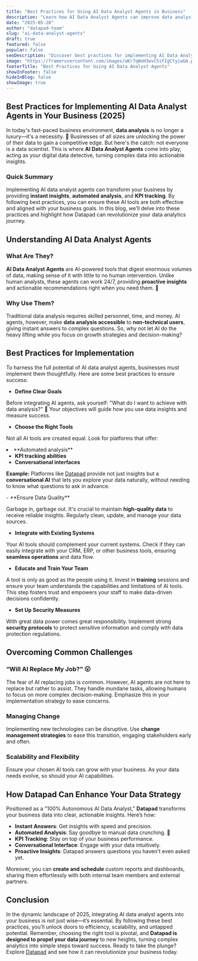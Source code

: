 ```yaml
---
title: "Best Practices for Using AI Data Analyst Agents in Business"
description: "Learn how AI Data Analyst Agents can improve data analysis and drive business decisions through best practices and strategic implementation."
date: "2025-05-28"
author: "datapad-team"
slug: "ai-data-analyst-agents"
draft: true
featured: false
popular: false
seoDescription: "Discover best practices for implementing AI Data Analyst Agents in your business to enhance data accessibility and decision-making in 2025."
image: "https://framerusercontent.com/images/wKr7qWoH3wvC5iFIgCtyiwGA.png"
footerTitle: "Best Practices for Using AI Data Analyst Agents"
showInFooter: false
hideInBlog: false
showImage: true
---
```


## Best Practices for Implementing AI Data Analyst Agents in Your Business (2025)

In today's fast-paced business environment, **data analysis** is no longer a luxury—it's a necessity. 🤯 Businesses of all sizes are unlocking the power of their data to gain a competitive edge. But here's the catch: not everyone is a data scientist. This is where **AI Data Analyst Agents** come into play, acting as your digital data detective, turning complex data into actionable insights.

### Quick Summary

Implementing AI data analyst agents can transform your business by providing **instant insights**, **automated analysis**, and **KPI tracking**. By following best practices, you can ensure these AI tools are both effective and aligned with your business goals. In this blog, we’ll delve into these practices and highlight how Datapad can revolutionize your data analytics journey.

## Understanding AI Data Analyst Agents

### What Are They?

**AI Data Analyst Agents** are AI-powered tools that digest enormous volumes of data, making sense of it with little to no human intervention. Unlike human analysts, these agents can work 24/7, providing **proactive insights** and actionable recommendations right when you need them. 🍰

### Why Use Them?

Traditional data analysis requires skilled personnel, time, and money. AI agents, however, make **data analysis accessible** to **non-technical users**, giving instant answers to complex questions. So, why not let AI do the heavy lifting while you focus on growth strategies and decision-making?

## Best Practices for Implementation

To harness the full potential of AI data analyst agents, businesses must implement them thoughtfully. Here are some best practices to ensure success:

- **Define Clear Goals**

Before integrating AI agents, ask yourself: "What do I want to achieve with data analysis?" 🎯 Your objectives will guide how you use data insights and measure success.

- **Choose the Right Tools**

Not all AI tools are created equal. Look for platforms that offer:

<li data-preset-tag="p">**Automated analysis**

- **KPI tracking abilities**
- **Conversational interfaces**

**Example:** Platforms like [Datapad](https://example.com) provide not just insights but a **conversational AI** that lets you explore your data naturally, without needing to know what questions to ask in advance.

</li>- **Ensure Data Quality**

Garbage in, garbage out. It's crucial to maintain **high-quality data** to receive reliable insights. Regularly clean, update, and manage your data sources.

- **Integrate with Existing Systems**

Your AI tools should complement your current systems. Check if they can easily integrate with your CRM, ERP, or other business tools, ensuring **seamless operations** and data flow.

- **Educate and Train Your Team**

A tool is only as good as the people using it. Invest in **training** sessions and ensure your team understands the capabilities and limitations of AI tools. This step fosters trust and empowers your staff to make data-driven decisions confidently.

- **Set Up Security Measures**

With great data power comes great responsibility. Implement strong **security protocols** to protect sensitive information and comply with data protection regulations.

## Overcoming Common Challenges

### “Will AI Replace My Job?” 😮

The fear of AI replacing jobs is common. However, AI agents are not here to replace but rather to assist. They handle mundane tasks, allowing humans to focus on more complex decision-making. Emphasize this in your implementation strategy to ease concerns.

### Managing Change

Implementing new technologies can be disruptive. Use **change management strategies** to ease this transition, engaging stakeholders early and often.

### Scalability and Flexibility

Ensure your chosen AI tools can grow with your business. As your data needs evolve, so should your AI capabilities.

## How Datapad Can Enhance Your Data Strategy

Positioned as a "100% Autonomous AI Data Analyst," **Datapad** transforms your business data into clear, actionable insights. Here’s how:

- **Instant Answers**: Get insights with speed and precision.
- **Automated Analysis**: Say goodbye to manual data crunching. 🍰
- **KPI Tracking**: Stay on top of your business performance.
- **Conversational Interface**: Engage with your data intuitively.
- **Proactive Insights**: Datapad answers questions you haven't even asked yet.

Moreover, you can **create and schedule** custom reports and dashboards, sharing them effortlessly with both internal team members and external partners.

## Conclusion

In the dynamic landscape of 2025, integrating AI data analyst agents into your business is not just wise—it’s essential. By following these best practices, you’ll unlock doors to efficiency, scalability, and untapped potential. Remember, choosing the right tool is pivotal, and **Datapad is designed to propel your data journey** to new heights, turning complex analytics into simple steps toward success. Ready to take the plunge? Explore [Datapad](https://example.com) and see how it can revolutionize your business today.
